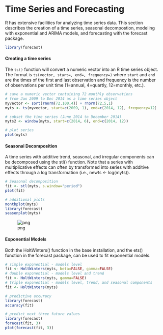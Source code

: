 
Time Series and Forecasting
=============================
R has extensive facilities for analyzing time series data. This section describes the creation of a time series, seasonal decompostion, modeling with exponential and ARIMA models, and forecasting with the forecast package.


```r
library(forecast)
```



#### Creating a time series
The `ts()` function will convert a numeric vector into an R time series object. 
The format is `ts(vector, start=, end=, frequency=)` where `start` and `end` 
are the times of the first and last observation and frequency is the number of observations 
per unit time (1=annual, 4=quartly, 12=monthly, etc.).






```r
# save a numeric vector containing 72 monthly observations
# from Jan 2009 to Dec 2014 as a time series object
myvector <- sort(rnorm(72,100,4)) + rnorm(72,5,1)
myts <- ts(myvector, start=c(2009, 1), end=c(2014, 12), frequency=12) 

# subset the time series (June 2014 to December 2014)
myts2 <- window(myts, start=c(2014, 6), end=c(2014, 12)) 

# plot series
plot(myts)

```



#### Seasonal Decomposition
A time series with additive trend, seasonal, and irregular components can be decomposed using the stl() function. 
Note that a series with multiplicative effects can often by transformed into series with additive effects through a log transformation (i.e., newts &lt;- log(myts)).



```r
# Seasonal decomposition
fit <- stl(myts, s.window="period")
plot(fit)


```




```r
# additional plots
monthplot(myts)
library(forecast)
seasonplot(myts)
```


![png](output_6_0.png)





#### Exponential Models
Both the HoltWinters() function in the base installation, and the ets() function in the forecast package, can be used to fit exponential models.




```r
# simple exponential - models level
fit <- HoltWinters(myts, beta=FALSE, gamma=FALSE)
# double exponential - models level and trend
fit <- HoltWinters(myts, gamma=FALSE)
# triple exponential - models level, trend, and seasonal components
fit <- HoltWinters(myts)


```


```r
# predictive accuracy
library(forecast)
accuracy(fit)
```

```r
# predict next three future values
library(forecast)
forecast(fit, 3)
plot(forecast(fit, 3))
```


